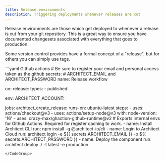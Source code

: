 ```yaml
---
title: Release environments
description: Triggering deployments whenever releases are cut
---
```


Release environments are those which get deployed to whenever a release is cut from your git
repository. This is a great way to ensure you have documented changesets associated with 
everything that goes to production.

Some version control provides have a formal concept of a "release", but for others
you can simply use tags.

<CodeGroup>
```yaml Github actions
# Be sure to register your email and personal access token as the github secrets:
# ARCHITECT_EMAIL and ARCHITECT_PASSWORD
name: Release workflow

on:
  release:
    types:
      - published

env:
  ARCHITECT_ACCOUNT: <architect-account>

jobs:
  architect_create_release:
    runs-on: ubuntu-latest
    steps:
      - uses: actions/checkout@v3
      - uses: actions/setup-node@v3
        with:
          node-version: '16'
      - uses: crazy-max/ghaction-github-runtime@v2 # Exports internal envs for Github Actions. Required for register caching to work.
      - name: Install Architect CLI
        run: npm install -g @architect-io/cli
      - name: Login to Architect Cloud
        run: architect login -e ${{ secrets.ARCHITECT_EMAIL }} -p ${{ secrets.ARCHITECT_PASSWORD }}
      - name: Deploy the component
        run: architect deploy ./ -t latest -e production
```
</CodeGroup>